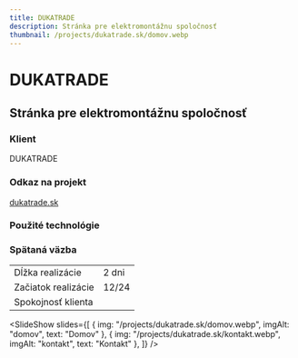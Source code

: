 ```yaml
---
title: DUKATRADE
description: Stránka pre elektromontážnu spoločnosť
thumbnail: /projects/dukatrade.sk/domov.webp 
---
```



# DUKATRADE 

## Stránka pre elektromontážnu spoločnosť 

### Klient

DUKATRADE

### Odkaz na projekt

[dukatrade.sk](https://dukatrade.sk)

### Použité technológie

<div class="not-prose mt-5 flex flex-wrap gap-7">
  <Technology name="Astro" color="#7310a3" size={40}>
    <Icon name="simple-icons:astro" size={40} />
  </Technology>
  <Technology name="TypeScript" color="#3178c6" size={40}>
    <Icon name="logos:typescript-icon" size={40} />
  </Technology>
  <Technology name="tailwindcss" color="#139494" size={40}>
    <Icon name="logos:tailwindcss-icon" size={40} />
  </Technology>
</div>

### Spätaná väzba

|                     |                              |
| ------------------- | ---------------------------- |
| Dĺžka realizácie    | 2 dni                        |
| Začiatok realizácie | 12/24                        |
| Spokojnosť klienta  | <StarsRating rating={5} /> |

<SlideShow
  slides={[
    { img: "/projects/dukatrade.sk/domov.webp", imgAlt: "domov", text: "Domov" },
    { img: "/projects/dukatrade.sk/kontakt.webp", imgAlt: "kontakt", text: "Kontakt" },
  ]}
/>
